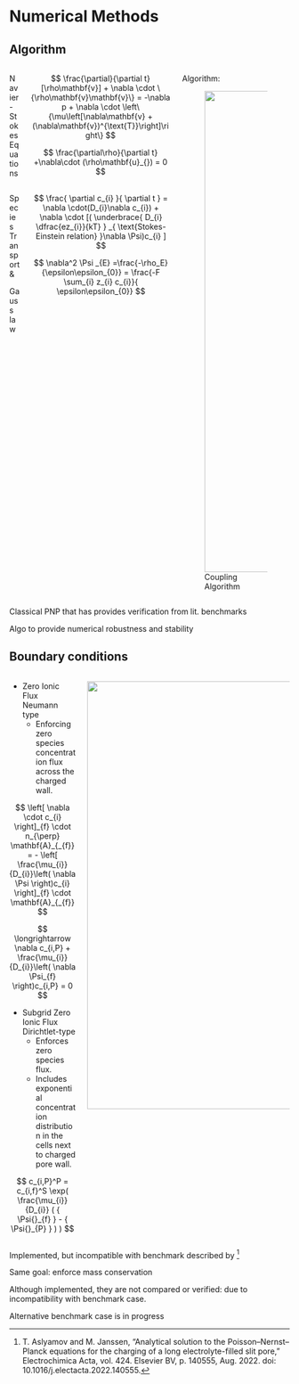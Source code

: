 # Numerical Methods

<!--TODO planning-->

## Algorithm 

:::::: {.columns style="width: 100%;"}
 

::::: {.column style="width: 60%;"}
 
:::: {.columns style="width: 100%;"}

::: {.column width="30%" .fragment fragment-index=1}

Navier-Stokes Equations

::: 
<!-- left col -->


::: {.column  style="text-align:left" .fragment}

$$
	\frac{\partial}{\partial t}[\rho\mathbf{v}] + \nabla \cdot \{\rho\mathbf{v}\mathbf{v}\} = -\nabla p + \nabla \cdot \left\{\mu\left[\nabla\mathbf{v} + (\nabla\mathbf{v})^{\text{T}}\right]\right\} 
$$

$$
	\frac{\partial\rho}{\partial t} +\nabla\cdot  (\rho\mathbf{u}_{}) = 0   
$$

::: 

<!-- right col -->

:::: 

<!-- top cols -->


:::: {.columns style="width: 100%;" }

::: {.column width="30%" .fragment}

Species Transport &


Gauss law 
::: 
<!-- left col -->

::: {.column style="text-align:left"  .fragment}

$$
  \frac{ \partial c_{i} }{ \partial t } = \nabla \cdot(D_{i}\nabla   c_{i})
	+ \nabla \cdot 
	[(
    \underbrace{ D_{i} \dfrac{ez_{i}}{kT} }
    _{ \text{Stokes-Einstein relation} }\nabla \Psi)c_{i}
    ]
$$

$$
  \nabla^2 \Psi _{E}   =\frac{-\rho_E}{\epsilon\epsilon_{0}} = \frac{-F \sum_{i} z_{i}  c_{i}}{ \epsilon\epsilon_{0}} 
$$

::: 
<!-- right col -->

::::: 
<!-- bottom cols -->
 
:::: 
 
::::: {.column style="width: 40%;" .fragment}  


Algorithm:

![Coupling Algorithm](_Medias/algo.svg){height="9in" style="text-align:center"}
 
<!-- TODO this needs to be wider: svg -->

:::::  
 
::::::  


::: {.notes}

Classical PNP that has provides verification from lit. benchmarks

Algo to provide numerical robustness and stability

:::  

## Boundary conditions


:::: {.columns style="width: 100%;" .fragment}

::: {.column width="50%" }


::: {.fragment} 

- Zero Ionic Flux  
    Neumann type 
    - Enforcing zero species concentration flux across the charged wall.

$$
    \left[ \nabla \cdot c_{i} \right]_{f}  \cdot n_{\perp} \mathbf{A}_{_{f}}    
    =   
    - \left[ \frac{\mu_{i}}{D_{i}}\left( \nabla \Psi \right)c_{i} \right]_{f} \cdot \mathbf{A}_{_{f}}
$$

$$
    \longrightarrow \nabla c_{i,P} + \frac{\mu_{i}}{D_{i}}\left( \nabla \Psi_{f} \right)c_{i,P} = 0 
$$
:::

::: {.fragment}

- Subgrid Zero Ionic Flux  
    Dirichtlet-type
    - Enforces zero species flux.
    - Includes exponential concentration distribution in the cells next to charged pore wall.

$$
c_{i,P}^P  =  c_{i,f}^S  \exp( \frac{\mu_{i}}{D_{i}}  ( 
{ \Psi{}_{f} }    -  { \Psi{}_{P}  }   
)    )
$$

::: 

::: 

<!-- left col -->

::: {.column width="50%" style="text-align:left" }

![](_Medias/subgrid.svg){height="8in" style="text-align:center"}

::: 
<!-- right col -->

:::: 
<!-- cols --> 

 



::: {.callout-caution icon=false title="Not tested!" .fragment} 

Implemented, but incompatible with benchmark described by ^[T. Aslyamov and M. Janssen, “Analytical solution to the Poisson–Nernst–Planck equations for the charging of a long electrolyte-filled slit pore,” Electrochimica Acta, vol. 424. Elsevier BV, p. 140555, Aug. 2022. doi: 10.1016/j.electacta.2022.140555.] 

:::  


::: {.notes}

Same goal: enforce mass conservation

Although implemented, they are not compared or verified: due to incompatibility with benchmark case. 

Alternative benchmark case is in progress

:::  

 
